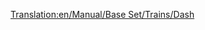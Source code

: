 [[Translation:en/Manual/Base Set/Trains/Dash]]
{{fr/Manual/Base Set/Trains/Train|Image=[[File:en/Manual/Base Set/Trains/Dash.png]]
|Nom="Dash"
|Coût=16 406£ (32 812$)
|Vitesse=120 km/h (75 mph)
|Poids=38 t
|Puissance=700 cv (523 kW)
|Entretien=1 066£ (2 132$)
|Conception=1984
|Vie=15
|Capacité=80 passagers
|Description=Le DMU Dash est une unité à diésels multiples qui est livré par défaut avec deux unités et transporte des passagers de la même façon que le [[fr/Manual/Base Set/Trains/Manley-Morel DMU|Manley-Morel DMU]], quoiqu'avec une vitesse plus élevée, plus de puissance et de capacité.

Ces trains ne sont vraiment appropriés que pour du petit transport de passagers, car ils manquent de puissance pour transporter des marchandises plus lourdes et tirer plus de wagons. Vous pouvez ajouter d'autres unités pour augmenter la puissance et la capacité (dans le pur style DMU), mais vous serez toujours limité à 75mph; un meilleur choix serait donc d'utiliser la [[fr/Manual/Base Set/Trains/SH '125'|SH "125"]] sur les trajets les plus fréquentés, ou même le [[fr/Manual/Base Set/Trains/T.I.M.|"T.I.M."]] quand il aura été inventé.

Un mot d'avertissement: quand des trains plus rapides arrivent sur un grand réseau, il pourra vous arriver qu'ils se retrouvent bloqués derrière ces unités plus lentes, ralentissant tout le réseau; vous devrez donc soit améliorer l'ensemble, soit conserver les DMUs sur des voies séparées, ou construire des [[fr/Community/Double voies|sections de dépassement]].
|Réalité=Le premier de la seconde génération (si vous ne tenez pas compte de la série 14x des bus ferroviaires), le [https://www.wikipedia.org/wiki/British_Rail_Class_150 Class 150 'Sprinter'] (en anglais) (d'où le nom 'Dash') fut introduit dans les années 1950s et 1960s. Soutien local des 'Chemins de fer régionaux' britanniques jusqu'à leur privatisation entre 1990 et 1996 ils sont encore les chevaux de trait des lignes rurales et des navettes.
}}